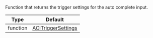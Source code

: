 Function that returns the trigger settings for the auto complete input.

| Type | Default |
| - | - |
| function | [ACITriggerSettings](https://github.com/GetStream/stream-chat-react-native/blob/6f59551d46b24a0d62a5de2dce8121a2ed3c900b/src/utils/utils.ts#L258) |